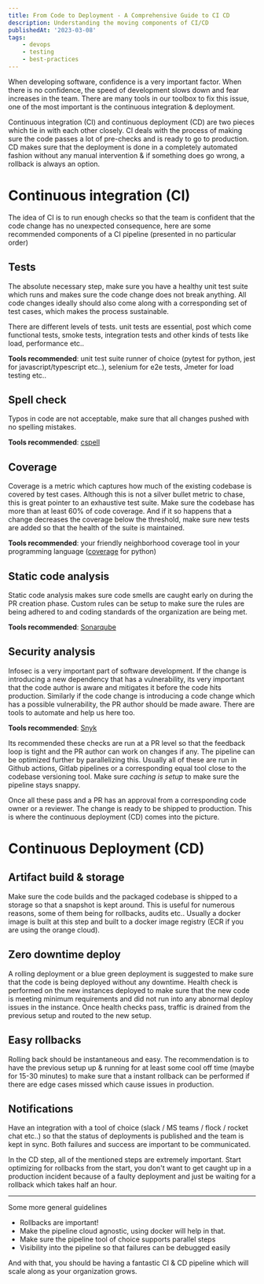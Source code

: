 ```yaml
---
title: From Code to Deployment - A Comprehensive Guide to CI CD
description: Understanding the moving components of CI/CD
publishedAt: '2023-03-08'
tags:
    - devops
    - testing
    - best-practices
---
```


When developing software, confidence is a very important factor. When there is no confidence, the speed of development slows down and fear increases in the team. There are many tools in our toolbox to fix this issue, one of the most important is the continuous integration & deployment.

Continuous integration (CI) and continuous deployment (CD) are two pieces which tie in with each other closely. CI deals with the process of making sure the code passes a lot of pre-checks and is ready to go to production. CD makes sure that the deployment is done in a completely automated fashion without any manual intervention & if something does go wrong, a rollback is always an option.

# Continuous integration (CI)

The idea of CI is to run enough checks so that the team is confident that the code change has no unexpected consequence, here are some recommended components of a CI pipeline (presented in no particular order)

## Tests

The absolute necessary step, make sure you have a healthy unit test suite which runs and makes sure the code change does not break anything. All code changes ideally should also come along with a corresponding set of test cases, which makes the process sustainable.

There are different levels of tests. unit tests are essential, post which come functional tests, smoke tests, integration tests and other kinds of tests like load, performance etc..

**Tools recommended**: unit test suite runner of choice (pytest for python, jest for javascript/typescript etc..), selenium for e2e tests, Jmeter for load testing etc..

## Spell check

Typos in code are not acceptable, make sure that all changes pushed with no spelling mistakes.

**Tools recommended**: [cspell](https://cspell.org/)

## Coverage

Coverage is a metric which captures how much of the existing codebase is covered by test cases. Although this is not a silver bullet metric to chase, this is great pointer to an exhaustive test suite. Make sure the codebase has more than at least 60% of code coverage. And if it so happens that a change decreases the coverage below the threshold, make sure new tests are added so that the health of the suite is maintained.

**Tools recommended**: your friendly neighborhood coverage tool in your programming language ([coverage](https://coverage.readthedocs.io/) for python)

## Static code analysis

Static code analysis makes sure code smells are caught early on during the PR creation phase. Custom rules can be setup to make sure the rules are being adhered to and coding standards of the organization are being met.

**Tools recommended**: [Sonarqube](https://docs.sonarqube.org/latest/)

## Security analysis

Infosec is a very important part of software development. If the change is introducing a new dependency that has a vulnerability, its very important that the code author is aware and mitigates it before the code hits production. Similarly if the code change is introducing a code change which has a possible vulnerability, the PR author should be made aware. There are tools to automate and help us here too.

**Tools recommended**: [Snyk](https://snyk.io/)

Its recommended these checks are run at a PR level so that the feedback loop is tight and the PR author can work on changes if any. The pipeline can be optimized further by parallelizing this. Usually all of these are run in Github actions, Gitlab pipelines or a corresponding equal tool close to the codebase versioning tool. Make sure _caching is setup_ to make sure the pipeline stays snappy.

Once all these pass and a PR has an approval from a corresponding code owner or a reviewer. The change is ready to be shipped to production. This is where the continuous deployment (CD) comes into the picture.

# Continuous Deployment (CD)

## Artifact build & storage

Make sure the code builds and the packaged codebase is shipped to a storage so that a snapshot is kept around. This is useful for numerous reasons, some of them being for rollbacks, audits etc.. Usually a docker image is built at this step and built to a docker image registry (ECR if you are using the orange cloud).

## Zero downtime deploy

A rolling deployment or a blue green deployment is suggested to make sure that the code is being deployed without any downtime. Health check is performed on the new instances deployed to make sure that the new code is meeting minimum requirements and did not run into any abnormal deploy issues in the instance. Once health checks pass, traffic is drained from the previous setup and routed to the new setup.

## Easy rollbacks

Rolling back should be instantaneous and easy. The recommendation is to have the previous setup up & running for at least some cool off time (maybe for 15-30 minutes) to make sure that a instant rollback can be performed if there are edge cases missed which cause issues in production.

## Notifications

Have an integration with a tool of choice (slack / MS teams / flock / rocket chat etc..) so that the status of deployments is published and the team is kept in sync. Both failures and success are important to be communicated.

In the CD step, all of the mentioned steps are extremely important. Start optimizing for rollbacks from the start, you don't want to get caught up in a production incident because of a faulty deployment and just be waiting for a rollback which takes half an hour.

---

Some more general guidelines

-   Rollbacks are important!
-   Make the pipeline cloud agnostic, using docker will help in that.
-   Make sure the pipeline tool of choice supports parallel steps
-   Visibility into the pipeline so that failures can be debugged easily

And with that, you should be having a fantastic CI & CD pipeline which will scale along as your organization grows.
